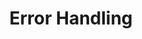 ---
id: "q_php_easy_017"
questionType: "MULTIPLE_CHOICE"
title: "Error Handling"
description: "Which function is used to trigger a user-level error?"
difficulty: "EASY"
category: "PHP"
options:
  - "error()"
  - "trigger_error()"
  - "raise_error()"
  - "throw_error()"
correctAnswer: 1
---